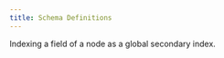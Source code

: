 ```yaml
---
title: Schema Definitions
---
```

<Cards>
   <Card
      href="http://localhost:3000/docs/schema_definitions/secondary_indexing"
      target="_self"
      title="Secondary Indexing"
   >
      Indexing a field of a node as a global secondary index.
   </Card>
</Cards>